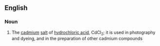 ==English==

===Noun===
{{wikipedia}}
{{en-noun|head=[[cadmium]] [[chloride]]|-}}

# {{inorganic compound}} The [[cadmium]] [[salt]] of [[hydrochloric acid]], CdCl<sub>2</sub>; it is used in photography and dyeing, and in the preparation of other cadmium compounds